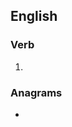 ==English==

===Verb===
{{head|en|verb form}}

# {{present participle of|resonate|lang=en|nocat=1}}

===Anagrams===
* {{anagrams|en|a=aeginnorst|grainstone}}